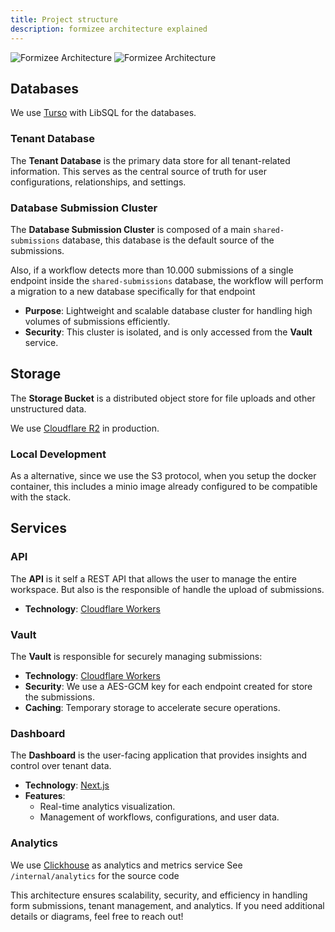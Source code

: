 ```yaml
---
title: Project structure
description: formizee architecture explained
---
```


<img className="block h-72 dark:hidden" src="../assets/contributing/project-structure-light.png" alt="Formizee Architecture" />
<img className="hidden h-72 dark:block" src="../assets/contributing/project-structure-dark.png" alt="Formizee Architecture" />

## Databases
We use [Turso](https://turso.tech/) with LibSQL for the databases.

### Tenant Database
The **Tenant Database** is the primary data store for all tenant-related information. This serves as the central source of truth for user configurations, relationships, and settings.

### Database Submission Cluster
The **Database Submission Cluster** is composed of a main  `shared-submissions` database, this database is the default source of the submissions.

Also, if a workflow detects more than 10.000 submissions of a single endpoint inside the `shared-submissions` database, the workflow will perform a migration to a new database specifically for that endpoint

- **Purpose**: Lightweight and scalable database cluster for handling high volumes of submissions efficiently.
- **Security**: This cluster is isolated, and is only accessed from the **Vault** service.

## Storage
The **Storage Bucket** is a distributed object store for file uploads and other unstructured data.

We use [Cloudflare R2](https://www.cloudflare.com/es-es/developer-platform/products/r3/) in production.

### Local Development
As a alternative, since we use the S3 protocol, when you setup the docker container, this includes a minio image already configured to be compatible with the stack.

## Services

### API
The **API** is it self a REST API that allows the user to manage the entire workspace. But also is the responsible of handle the upload of submissions.

- **Technology**: [Cloudflare Workers](https://workers.cloudflare.com/)

### Vault
The **Vault** is responsible for securely managing submissions:

- **Technology**: [Cloudflare Workers](https://workers.cloudflare.com/)
- **Security**: We use a AES-GCM key for each endpoint created for store the submissions.
- **Caching**: Temporary storage to accelerate secure operations.

### Dashboard
The **Dashboard** is the user-facing application that provides insights and control over tenant data.

- **Technology**: [Next.js](http://nextjs.org)
- **Features**:
  - Real-time analytics visualization.
  - Management of workflows, configurations, and user data.

### Analytics
We use [Clickhouse](https://github.com/ClickHouse/ClickHouse) as analytics and metrics service
See `/internal/analytics` for the source code

This architecture ensures scalability, security, and efficiency in handling form submissions, tenant management, and analytics. If you need additional details or diagrams, feel free to reach out!

